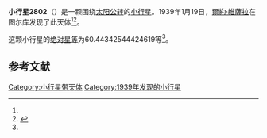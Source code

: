 {{Infobox planet
| bgcolour = #FFFFC0
| name = 2802 Weisell
| symbol = 
| image = 
| caption = 
| discovery = yes
| discovery_ref = 
| discoverer = [[爾約·維薩拉|爾約·維薩拉]]
| discovery_site = [[图尔库|图尔库]] 
| discovered = 1939年1月19日
| designations = yes
| mp_name = 
| named_after = 
| alt_names = 1939 BU/ 1945 GA / 1951 KZ / 1952 OT / 1962 JO / 1969 RQ / 1975 VB6 / 1977 AL / 1978 GM2 / 1983 CZ1
| mp_category = [[主带小行星|主带小行星]]
| orbit_ref = <ref name="a">[http://ssd.jpl.nasa.gov/sbdb.cgi?sstr=2802 2802 Weisell] {{Wayback|url=http://ssd.jpl.nasa.gov/sbdb.cgi?sstr=2802 |date=20201025050641 }}，小行星數據庫瀏覽器（JPL Small-Body Database Browser）－[[美国国家航空航天局|美国国家航空航天局]]喷气推进实验室</ref>
| epoch = 2456400.5 (2013年4月18日更新)
| aphelion = {{convert|3.496248836119333|AU|km|3|abbr=on|lk=out}}
| perihelion = {{convert|2.728058873972756|AU|km|3|abbr=on}}
| semimajor = {{convert|3.112153855046044|AU|km|3|abbr=on}}
| eccentricity = 0.123417735
| period = 2005.349229 [[日|日]]<br />5.49[[儒略年|儒略年]]
| avg_speed = 
| inclination = 9.619814005781473
| asc_node = 129.4169798054602
| mean_anomaly = 
| arg_peri = 60.44342544424619
| satellites = 
| physical_characteristics = yes
| dimensions = 
| mass = 
| density = 
| surface_grav = 
| escape_velocity = 
| sidereal_day = 
| axial_tilt = 
| pole_ecliptic_lat = 
| pole_ecliptic_lon = 
| albedo = 
| temperatures= 
| temp_name1 = 
| mean_temp_1 = 
| max_temp_1 = 
| temp_name2 = 
| max_temp_2 = 
| spectral_type = 
| abs_magnitude = 60.44342544424619
}}

'''小行星2802'''（{{lang-en|2802 Weisell}}）是一颗围绕[[太阳|太阳]][[公转|公转]]的[[小行星|小行星]]。1939年1月19日，[[爾約·維薩拉|爾約·維薩拉]]在图尔库发现了此天体<ref name="a" /><ref>{{cite news|title=小行星列表|url=http://cfa-www.harvard.edu/iau/lists/NumberedMPs.txt|accessdate=2013-07-08|newspaper=哈佛大学|archive-date=2008-05-17|archive-url=https://web.archive.org/web/20080517010638/http://cfa-www.harvard.edu/iau/lists/NumberedMPs.txt|dead-url=no}}</ref>。

这颗小行星的[[绝对星等|绝对星等]]为60.44342544424619等<ref name="a" />。

==参考文献==
{{reflist}}
{{Minor Planet Number|[[小行星2801|小行星2801]]|[[小行星2803|小行星2803]]}}

{{小天体}}

[[Category:小行星带天体|Category:小行星带天体]]
[[Category:1939年发现的小行星|Category:1939年发现的小行星]]

{{asteroid-stub}}